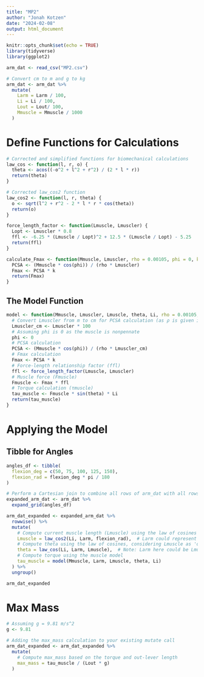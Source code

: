 ```yaml
---
title: "MP2"
author: "Jonah Kotzen"
date: "2024-02-08"
output: html_document
---
```




```r
knitr::opts_chunk$set(echo = TRUE)
library(tidyverse)
library(ggplot2)
```


```r

arm_dat <- read_csv("MP2.csv")

# Convert cm to m and g to kg
arm_dat <- arm_dat %>%
  mutate(
    Larm = Larm / 100,
    Li = Li / 100,
    Lout = Lout/ 100,
    Mmuscle = Mmuscle / 1000
  )

``` 

# Define Functions for Calculations

```r
# Corrected and simplified functions for biomechanical calculations
law_cos <- function(l, r, o) {
  theta <- acos((-o^2 + l^2 + r^2) / (2 * l * r))
  return(theta)
}

# Corrected law_cos2 function
law_cos2 <- function(l, r, theta) {
  o <- sqrt(l^2 + r^2 - 2 * l * r * cos(theta))
  return(o)
}

force_length_factor <- function(Lmuscle, Lmuscler) {
  Lopt <- Lmuscler * 0.8
  ffl <- -6.25 * (Lmuscle / Lopt)^2 + 12.5 * (Lmuscle / Lopt) - 5.25
  return(ffl)
}

calculate_Fmax <- function(Mmuscle, Lmuscler, rho = 0.00105, phi = 0, k = 80) {
  PCSA <- (Mmuscle * cos(phi)) / (rho * Lmuscler)
  Fmax <- PCSA * k
  return(Fmax)
}


```


## The Model Function

```r
model <- function(Mmuscle, Lmuscler, Lmuscle, theta, Li, rho = 0.00105, k = 80) {
  # Convert Lmuscler from m to cm for PCSA calculation (as ρ is given in kg/cm^3)
  Lmuscler_cm <- Lmuscler * 100
  # Assuming phi is 0 as the muscle is nonpennate
  phi <- 0
  # PCSA calculation
  PCSA <- (Mmuscle * cos(phi)) / (rho * Lmuscler_cm)
  # Fmax calculation
  Fmax <- PCSA * k
  # Force-length relationship factor (ffl)
  ffl <- force_length_factor(Lmuscle, Lmuscler)
  # Muscle force (Fmuscle)
  Fmuscle <- Fmax * ffl
  # Torque calculation (τmuscle)
  tau_muscle <- Fmuscle * sin(theta) * Li
  return(tau_muscle)
}
```


# Applying the Model

## Tibble for Angles
```r
angles_df <- tibble(
  flexion_deg = c(50, 75, 100, 125, 150),
  flexion_rad = flexion_deg * pi / 180
)
```


```r
# Perform a Cartesian join to combine all rows of arm_dat with all rows of angles_df
expanded_arm_dat <- arm_dat %>%
  expand_grid(angles_df)

arm_dat_expanded <- expanded_arm_dat %>%
  rowwise() %>%
  mutate(
    # Compute current muscle length (Lmuscle) using the law of cosines for each flexion angle
    Lmuscle = law_cos2(Li, Larm, flexion_rad),  # Larm could represent Lmuscler, the muscle length at rest
    # Compute theta using the law of cosines, considering Lmuscle as 'o', Li as 'l', and Larm as 'r'
    theta = law_cos(Li, Larm, Lmuscle),  # Note: Larm here could be Lmuscler if it represents the muscle length at rest
    # Compute torque using the muscle model
    tau_muscle = model(Mmuscle, Larm, Lmuscle, theta, Li)
  ) %>%
  ungroup()

arm_dat_expanded

```
# Max Mass

```r
# Assuming g = 9.81 m/s^2
g <- 9.81

# Adding the max_mass calculation to your existing mutate call
arm_dat_expanded <- arm_dat_expanded %>%
  mutate(
    # Compute max_mass based on the torque and out-lever length
    max_mass = tau_muscle / (Lout * g)
  )

```
